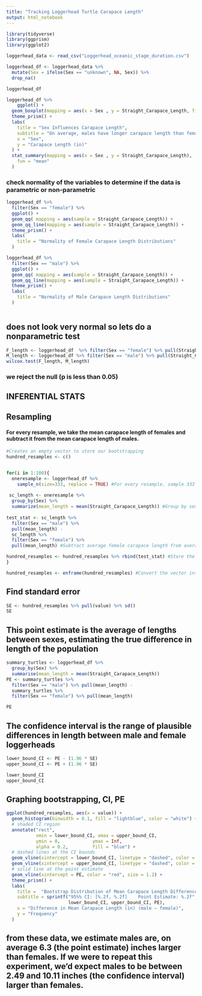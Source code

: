 ```yaml
---
title: "Tracking Loggerhead Turtle Carapace Length"
output: html_notebook
---
```


```r
library(tidyverse)
library(ggprism)
library(ggplot2)
```

```r
loggerhead_data <- read_csv("Loggerhead_oceanic_stage_duration.csv")

loggerhead_df <- loggerhead_data %>%
  mutate(Sex = ifelse(Sex == "unknown", NA, Sex)) %>% 
  drop_na()

loggerhead_df

```


```r
loggerhead_df %>%
    ggplot() + 
  geom_boxplot(mapping = aes(x = Sex , y = Straight_Carapace_Length, fill = Sex)) +
  theme_prism() +
  labs(
    title = "Sex Influences Carapace Length", 
    subtitle = "On average, males have longer carapace length than females",
    x = "Sex",
    y = "Carapace Length (in)"
  ) +
  stat_summary(mapping = aes(x = Sex , y = Straight_Carapace_Length), 
    fun = "mean"
  )

```


### check normality of the variables to determine if the data is parametric or non-parametric

```r
loggerhead_df %>%
  filter(Sex == "female") %>% 
  ggplot() +
  geom_qq( mapping = aes(sample = Straight_Carapace_Length)) +
  geom_qq_line(mapping = aes(sample = Straight_Carapace_Length)) + 
  theme_prism() + 
  labs(
    title = "Normality of Female Carapace Length Distributions"
  )

loggerhead_df %>%
  filter(Sex == "male") %>% 
  ggplot() +
  geom_qq( mapping = aes(sample = Straight_Carapace_Length)) +
  geom_qq_line(mapping = aes(sample = Straight_Carapace_Length)) +
  theme_prism() + 
  labs(
    title = "Normality of Male Carapace Length Distributions"
  )
  
```

## does not look very normal so lets do a nonparametric test 

```r
F_length <- loggerhead_df  %>% filter(Sex == "female") %>% pull(Straight_Carapace_Length)
M_length <- loggerhead_df %>% filter(Sex == "male") %>% pull(Straight_Carapace_Length)
wilcox.test(F_length, M_length)
```
### we reject the null (p is less than 0.05)

## INFERENTIAL STATS

## Resampling

#### For every resample, we take the mean carapace length of females and subtract it from the mean carapace length of males.

```r
#Creates an empty vector to store our bootstrapping
hundred_resamples <- c()


for(i in 1:100){
  oneresample <- loggerhead_df %>%
    sample_n(size=333, replace = TRUE) #For every resample, sample 333 rows randomly to mimic random sampling variation
  
 sc_length <- oneresample %>% 
  group_by(Sex) %>%
  summarize(mean_length = mean(Straight_Carapace_Length)) #Group by sex and take the average of carapace length per resample
  
test_stat <- sc_length %>% 
  filter(Sex == "male") %>% 
  pull(mean_length) -
  sc_length %>%
  filter(Sex == "female") %>%
  pull(mean_length) #Subtract average female carapace length from average male carapace length

hundred_resamples <- hundred_resamples %>% rbind(test_stat) #Store the test statistic from each resample into our vector 
}

hundred_resamples <- enframe(hundred_resamples) #Convert the vector into a data frame 
```

## Find standard error 
```r
SE <- hundred_resamples %>% pull(value) %>% sd()
SE
```

## This point estimate is the average of lengths between sexes, estimating the true difference in length of the population
```r
summary_turtles <- loggerhead_df %>% 
  group_by(Sex) %>%
  summarise(mean_length = mean(Straight_Carapace_Length))
PE <- summary_turtles %>% 
  filter(Sex == "male") %>% pull(mean_length) -
  summary_turtles %>%
  filter(Sex == "female") %>% pull(mean_length)

PE
```

## The confidence interval is the range of plausible differences in length between male and female loggerheads 
```r
lower_bound_CI <- PE - (1.96 * SE) 
upper_bound_CI <- PE + (1.96 * SE)

lower_bound_CI
upper_bound_CI
```


## Graphing bootstrapping, CI, PE

```r
ggplot(hundred_resamples, aes(x = value)) +
  geom_histogram(binwidth = 0.1, fill = "lightblue", color = "white") +
  # shaded CI region
  annotate("rect",
           xmin = lower_bound_CI, xmax = upper_bound_CI,
           ymin = 0,            ymax = Inf,
           alpha = 0.2,         fill = "blue") +
  # dashed lines at the CI bounds
  geom_vline(xintercept = lower_bound_CI, linetype = "dashed", color = "blue", size = 1) +
  geom_vline(xintercept = upper_bound_CI, linetype = "dashed", color = "blue", size = 1) +
  # solid line at the point estimate
  geom_vline(xintercept = PE, color = "red", size = 1.2) +
  theme_prism() +
  labs(
    title =  "Bootstrap Distribution of Mean Carapace Length Difference",
    subtitle = sprintf("95%% CI: [%.2f, %.2f]    Point Estimate: %.2f", 
                       lower_bound_CI, upper_bound_CI, PE),
    x = "Difference in Mean Carapace Length (in) (male – female)",
    y = "Frequency"
  )
```
## from these data, we estimate males are, on average 6.3 (the point estimate) inches larger than females. If we were to repeat this experiment, we'd expect males to be between 2.49 and 10.11 inches (the confidence interval) larger than females. 